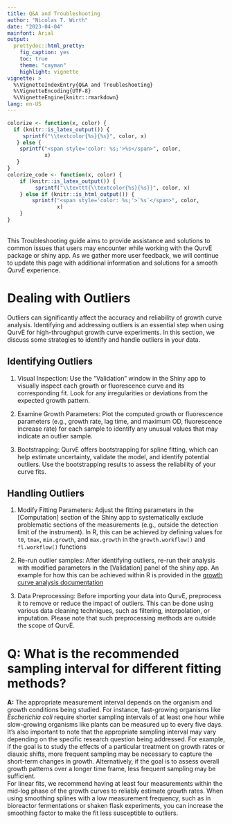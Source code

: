 ---
title: Q&A and Troubleshooting
author: "Nicolas T. Wirth"
date: "2023-04-04"
mainfont: Arial
output:
  prettydoc::html_pretty:
    fig_caption: yes
    toc: true
    theme: "cayman"
    highlight: vignette
vignette: >
  %\VignetteIndexEntry{Q&A and Troubleshooting}
  %\VignetteEncoding{UTF-8}
  %\VignetteEngine{knitr::rmarkdown}
lang: en-US
---

```{r setup, include = FALSE}
colorize <- function(x, color) {
  if (knitr::is_latex_output()) {
     sprintf("\\textcolor{%s}{%s}", color, x)
   } else {
    sprintf("<span style='color: %s;'>%s</span>", color,
            x)
   }
}
colorize_code <- function(x, color) {
    if (knitr::is_latex_output()) {
         sprintf("\\texttt{\\textcolor{%s}{%s}}", color, x)
    } else if (knitr::is_html_output()) {
        sprintf("<span style='color: %s;'>`%s`</span>", color,
                x)
    }
}
```

<br> This Troubleshooting guide aims to provide assistance and solutions to common issues that users may encounter while working with the QurvE package or shiny app. As we gather more user feedback, we will continue to update this page with additional information and solutions for a smooth *QurvE* experience.

# Dealing with Outliers

Outliers can significantly affect the accuracy and reliability of growth curve analysis. Identifying and addressing outliers is an essential step when using QurvE for high-throughput growth curve experiments. In this section, we discuss some strategies to identify and handle outliers in your data.

## Identifying Outliers

1.  Visual Inspection: Use the "Validation" window in the Shiny app to visually inspect each growth or fluorescence curve and its corresponding fit. Look for any irregularities or deviations from the expected growth pattern.

2.  Examine Growth Parameters: Plot the computed growth or fluorescence parameters (e.g., growth rate, lag time, and maximum OD, fluorescence increase rate) for each sample to identify any unusual values that may indicate an outlier sample.

3.  Bootstrapping: QurvE offers bootstrapping for spline fitting, which can help estimate uncertainty, validate the model, and identify potential outliers. Use the bootstrapping results to assess the reliability of your curve fits.

## Handling Outliers

1.  Modify Fitting Parameters: Adjust the fitting parameters in the [Computation] section of the Shiny app to systematically exclude problematic sections of the measurements (e.g., outside the detection limit of the instrument). In R, this can be achieved by defining values for `t0`, `tmax`, `min.growth`, and `max.growth` in the `growth.workflow()` and `fl.workflow()` functions

2.  Re-run outlier samples: After identifying outliers, re-run their analysis with modified parameters in the [Validation] panel of the shiny app. An example for how this can be achieved within R is provided in the [growth curve analysis documentation](https://nicwir.github.io/QurvE/articles/vignette_growth.html#visualize-results)

3.  Data Preprocessing: Before importing your data into QurvE, preprocess it to remove or reduce the impact of outliers. This can be done using various data cleaning techniques, such as filtering, interpolation, or imputation. Please note that such preprocessing methods are outside the scope of QurvE.

# Q: What is the recommended sampling interval for different fitting methods?

**A:** The appropriate measurement interval depends on the organism and growth conditions being studied. For instance, fast-growing organisms like *Escherichia coli* require shorter sampling intervals of at least one hour while slow-growing organisms like plants can be measured up to every five days. It's also important to note that the appropriate sampling interval may vary depending on the specific research question being addressed. For example, if the goal is to study the effects of a particular treatment on growth rates or diauxic shifts, more frequent sampling may be necessary to capture the short-term changes in growth. Alternatively, if the goal is to assess overall growth patterns over a longer time frame, less frequent sampling may be sufficient.\
For linear fits, we recommend having at least four measurements within the mid-log phase of the growth curves to reliably estimate growth rates. When using smoothing splines with a low measurement frequency, such as in bioreactor fermentations or shaken flask experiments, you can increase the smoothing factor to make the fit less susceptible to outliers.
